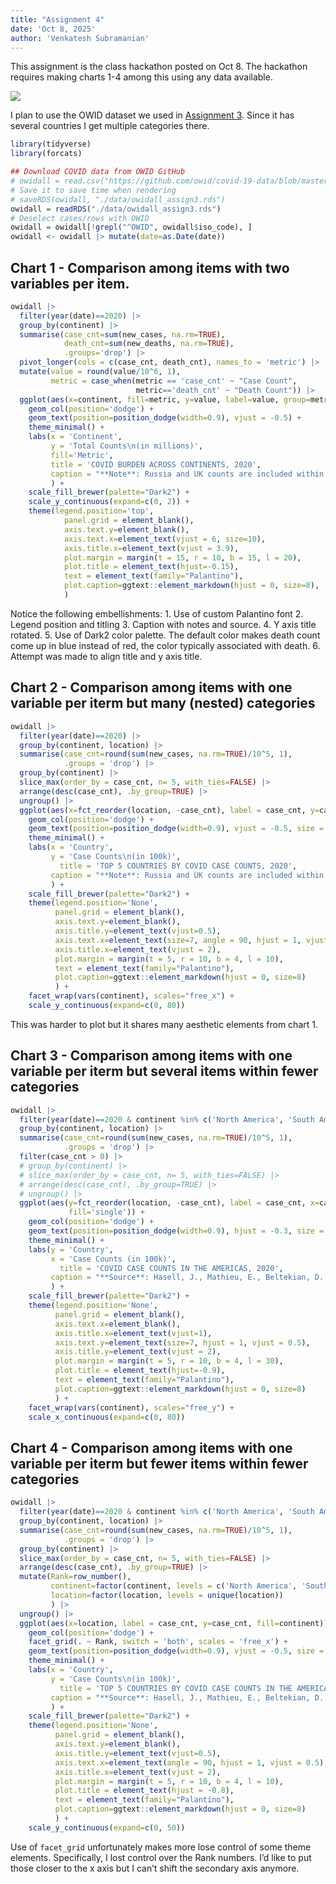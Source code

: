 ```yaml
---
title: "Assignment 4"
date: 'Oct 8, 2025'
author: 'Venkatesh Subramanian'
---
```


This assignment is the class hackathon posted on Oct 8. The hackathon requires making charts 1-4 among this using any data available.

![](assets/chart_types.png)

I plan to use the OWID dataset we used in [Assignment 3](assign3.qmd). Since it has several countries I get multiple categories there.


```r
library(tidyverse)
library(forcats)
```

```r
## Download COVID data from OWID GitHub
# owidall = read.csv("https://github.com/owid/covid-19-data/blob/master/public/data/owid-covid-data.csv?raw=true")
# Save it to save time when rendering
# saveRDS(owidall, "./data/owidall_assign3.rds")
owidall = readRDS("./data/owidall_assign3.rds")
# Deselect cases/rows with OWID
owidall = owidall[!grepl("^OWID", owidall$iso_code), ]
owidall <- owidall |> mutate(date=as.Date(date))
```

## Chart 1 - Comparison among items with two variables per item.


```r
owidall |>
  filter(year(date)==2020) |> 
  group_by(continent) |> 
  summarise(case_cnt=sum(new_cases, na.rm=TRUE), 
            death_cnt=sum(new_deaths, na.rm=TRUE),
            .groups='drop') |> 
  pivot_longer(cols = c(case_cnt, death_cnt), names_to = 'metric') |> 
  mutate(value = round(value/10^6, 1), 
         metric = case_when(metric == 'case_cnt' ~ "Case Count",
                            metric=='death_cnt' ~ "Death Count")) |> 
  ggplot(aes(x=continent, fill=metric, y=value, label=value, group=metric)) +
    geom_col(position='dodge') +
    geom_text(position=position_dodge(width=0.9), vjust = -0.5) +
    theme_minimal() +
    labs(x = 'Continent', 
         y = 'Total Counts\n(in millions)', 
         fill='Metric', 
         title = 'COVID BURDEN ACROSS CONTINENTS, 2020',
         caption = "**Note**: Russia and UK counts are included within Europe.<br><br>**Source**: Hasell, J., Mathieu, E., Beltekian, D. *et al.* *Sci Data* 7, 345 (2020)."
         ) +
    scale_fill_brewer(palette="Dark2") +
    scale_y_continuous(expand=c(0, 2)) +
    theme(legend.position='top', 
            panel.grid = element_blank(), 
            axis.text.y=element_blank(),
            axis.text.x=element_text(vjust = 6, size=10),
            axis.title.x=element_text(vjust = 3.9),
            plot.margin = margin(t = 15, r = 10, b = 15, l = 20),
            plot.title = element_text(hjust=-0.15),
            text = element_text(family="Palantino"),
            plot.caption=ggtext::element_markdown(hjust = 0, size=8),
            )
```

Notice the following embellishments:
1. Use of custom Palantino font
2. Legend position and titling
3. Caption with notes and source.
4. Y axis title rotated.
5. Use of Dark2 color palette. The default color makes death count come up in blue instead of red, the color typically associated with death.
6. Attempt was made to align title and y axis title.

## Chart 2 - Comparison among items with one variable per iterm but many (nested) categories

```r
owidall |>
  filter(year(date)==2020) |> 
  group_by(continent, location) |> 
  summarise(case_cnt=round(sum(new_cases, na.rm=TRUE)/10^5, 1), 
            .groups = 'drop') |>
  group_by(continent) |> 
  slice_max(order_by = case_cnt, n= 5, with_ties=FALSE) |>
  arrange(desc(case_cnt), .by_group=TRUE) |> 
  ungroup() |> 
  ggplot(aes(x=fct_reorder(location, -case_cnt), label = case_cnt, y=case_cnt, fill='single')) +
    geom_col(position='dodge') +
    geom_text(position=position_dodge(width=0.9), vjust = -0.5, size = 2.5) +
    theme_minimal() +
    labs(x = 'Country', 
         y = 'Case Counts\n(in 100k)', 
           title = 'TOP 5 COUNTRIES BY COVID CASE COUNTS, 2020',
         caption = "**Note**: Russia and UK counts are included within Europe.<br><br>**Source**: Hasell, J., Mathieu, E., Beltekian, D. *et al.* *Sci Data* 7, 345 (2020)."
         ) +
    scale_fill_brewer(palette="Dark2") +
    theme(legend.position='None', 
          panel.grid = element_blank(), 
          axis.text.y=element_blank(),
          axis.title.y=element_text(vjust=0.5),
          axis.text.x=element_text(size=7, angle = 90, hjust = 1, vjust = 0.5),
          axis.title.x=element_text(vjust = 2),
          plot.margin = margin(t = 5, r = 10, b = 4, l = 10),
          text = element_text(family="Palantino"),
          plot.caption=ggtext::element_markdown(hjust = 0, size=8)
          ) +
    facet_wrap(vars(continent), scales="free_x") +
    scale_y_continuous(expand=c(0, 80))
```

This was harder to plot but it shares many aesthetic elements from chart 1.

## Chart 3 - Comparison among items with one variable per iterm but several items within fewer categories

```r
owidall |>
  filter(year(date)==2020 & continent %in% c('North America', 'South America')) |> 
  group_by(continent, location) |> 
  summarise(case_cnt=round(sum(new_cases, na.rm=TRUE)/10^5, 1), 
            .groups = 'drop') |>
  filter(case_cnt > 0) |> 
  # group_by(continent) |> 
  # slice_max(order_by = case_cnt, n= 5, with_ties=FALSE) |>
  # arrange(desc(case_cnt), .by_group=TRUE) |> 
  # ungroup() |> 
  ggplot(aes(y=fct_reorder(location, -case_cnt), label = case_cnt, x=case_cnt, 
             fill='single')) +
    geom_col(position='dodge') +
    geom_text(position=position_dodge(width=0.9), hjust = -0.3, size = 3) +
    theme_minimal() +
    labs(y = 'Country', 
         x = 'Case Counts (in 100k)', 
           title = 'COVID CASE COUNTS IN THE AMERICAS, 2020',
         caption = "**Source**: Hasell, J., Mathieu, E., Beltekian, D. *et al.* *Sci Data* 7, 345 (2020)."
         ) +
    scale_fill_brewer(palette="Dark2") +
    theme(legend.position='None', 
          panel.grid = element_blank(), 
          axis.text.x=element_blank(),
          axis.title.x=element_text(vjust=1),
          axis.text.y=element_text(size=7, hjust = 1, vjust = 0.5),
          axis.title.y=element_text(vjust = 2),
          plot.margin = margin(t = 5, r = 10, b = 4, l = 30),
          plot.title = element_text(hjust=-0.9),
          text = element_text(family="Palantino"),
          plot.caption=ggtext::element_markdown(hjust = 0, size=8)
          ) +
    facet_wrap(vars(continent), scales="free_y") +
    scale_x_continuous(expand=c(0, 80))
```

## Chart 4 - Comparison among items with one variable per iterm but fewer items within fewer categories

```r
owidall |>
  filter(year(date)==2020 & continent %in% c('North America', 'South America')) |> 
  group_by(continent, location) |> 
  summarise(case_cnt=round(sum(new_cases, na.rm=TRUE)/10^5, 1), 
            .groups = 'drop') |>
  group_by(continent) |> 
  slice_max(order_by = case_cnt, n= 5, with_ties=FALSE) |>
  arrange(desc(case_cnt), .by_group=TRUE) |> 
  mutate(Rank=row_number(), 
         continent=factor(continent, levels = c('North America', 'South America')),
         location=factor(location, levels = unique(location))
         ) |> 
  ungroup() |> 
  ggplot(aes(x=location, label = case_cnt, y=case_cnt, fill=continent)) +
    geom_col(position='dodge') +
    facet_grid(. ~ Rank, switch = 'both', scales = 'free_x') +
    geom_text(position=position_dodge(width=0.9), vjust = -0.5, size = 3) +
    theme_minimal() +
    labs(x = 'Country', 
         y = 'Case Counts\n(in 100k)', 
           title = 'TOP 5 COUNTRIES BY COVID CASE COUNTS IN THE AMERICAS, 2020',
         caption = "**Source**: Hasell, J., Mathieu, E., Beltekian, D. *et al.* *Sci Data* 7, 345 (2020)."
         ) +
    scale_fill_brewer(palette="Dark2") +
    theme(legend.position='None', 
          panel.grid = element_blank(), 
          axis.text.y=element_blank(),
          axis.title.y=element_text(vjust=0.5),
          axis.text.x=element_text(angle = 90, hjust = 1, vjust = 0.5),
          axis.title.x=element_text(vjust = 2),
          plot.margin = margin(t = 5, r = 10, b = 4, l = 10),
          plot.title = element_text(hjust = -0.8),
          text = element_text(family="Palantino"),
          plot.caption=ggtext::element_markdown(hjust = 0, size=8)
          ) +
    scale_y_continuous(expand=c(0, 50))
```


Use of `facet_grid` unfortunately makes more lose control of some theme elements. Specifically, I lost control over the Rank numbers. I'd like to put those closer to the x axis but I can't shift the secondary axis anymore. 
